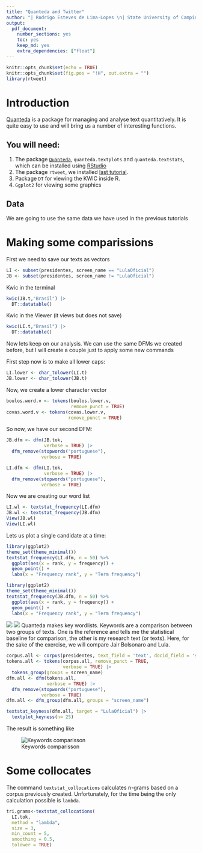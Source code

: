 ```yaml
---
title: "Quanteda and Twitter"
author: "| Rodrigo Esteves de Lima-Lopes \n| State University of Campinas \n| rll307@unicamp.br\n"
output:
  pdf_document:
    number_sections: yes
    toc: yes
    keep_md: yes
    extra_dependencies: ["float"]
---
```


```r
knitr::opts_chunk$set(echo = TRUE)
knitr::opts_chunk$set(fig.pos = "!H", out.extra = "")
library(rtweet)
```

# Introduction

[Quanteda](https://quanteda.io/) is a package for managing and analyse text quantitatively. It is quite easy to use and will bring us a number of interesting functions. 

## You will need:

1. The package [`Quanteda`](https://quanteda.io/), `quanteda.textplots` and `quanteda.textstats`, which can be installed using [RStudio](http://www.sthda.com/english/wiki/installing-and-using-r-packages)
1. The package `rtweet`, we installed [last tutorial](https://github.com/MiDiTeS/intro_to_R1/blob/master/Module_3/04_rtweet.md). 
1. Package `DT` for viewing the KWIC inside R. 
1. `Ggplot2` for viewing some graphics

## Data

We are going to use the same data we have used in the previous tutorials

# Making some comparissions

First we need to save our texts as vectors 

```r

LI <- subset(presidentes, screen_name == "LulaOficial")
JB <- subset(presidentes, screen_name != "LulaOficial")
```

Kwic in the terminal

```r
kwic(JB.t,"Brasil") |>
  DT::datatable()
```

Kwic in the Viewer (it views but does not save)

```r
kwic(LI.t,"Brasil") |>
  DT::datatable()
```

Now lets keep on our analysis. We can use the same DFMs we created before, but I will create a couple just to apply some new commands

First step now is to make all lower caps:

```r
LI.lower <- char_tolower(LI.t)
JB.lower <- char_tolower(JB.t)
```

Now, we create a lower character vector

```r
boulos.word.v <- tokens(boulos.lower.v, 
                        remove_punct = TRUE)
covas.word.v <- tokens(covas.lower.v, 
                       remove_punct = TRUE)
```

So now, we have our second DFM:

```r
JB.dfm <- dfm(JB.tok,
              verbose = TRUE) |> 
  dfm_remove(stopwords("portuguese"),
             verbose = TRUE)

LI.dfm <- dfm(LI.tok,
              verbose = TRUE) |> 
  dfm_remove(stopwords("portuguese"),
             verbose = TRUE)
```

Now we are creating our word list

```r
LI.wl <- textstat_frequency(LI.dfm)
JB.wl <- textstat_frequency(JB.dfm)
View(JB.wl)
View(LI.wl)
```

Lets us plot a single candidate at a time:

```r
library(ggplot2)
theme_set(theme_minimal())
textstat_frequency(LI.dfm, n = 50) %>% 
  ggplot(aes(x = rank, y = frequency)) +
  geom_point() +
  labs(x = "Frequency rank", y = "Term frequency")
```

```r
library(ggplot2)
theme_set(theme_minimal())
textstat_frequency(JB.dfm, n = 50) %>% 
  ggplot(aes(x = rank, y = frequency)) +
  geom_point() +
  labs(x = "Frequency rank", y = "Term frequency")
```

![](imagens/LulaDFM.png)
![](imagens/bozodfm.png)
Quanteda makes key wordlists. Keywords are a comparison between two groups of texts. One is the reference and tells me the statistical baseline for comparison, the other is my research text (or texts). Here, for the sake of the exercise, we will compare Jair Bolsonaro and Lula. 


```r
corpus.all <- corpus(presidentes, text_field = 'text', docid_field = 'status_id')
tokens.all <- tokens(corpus.all, remove_punct = TRUE,
                     verbose = TRUE) |> 
  tokens_group(groups = screen_name)
dfm.all <- dfm(tokens.all,
               verbose = TRUE) |> 
  dfm_remove(stopwords("portuguese"),
             verbose = TRUE)
dfm.all <- dfm_group(dfm.all, groups = "screen_name")

textstat_keyness(dfm.all, target = "LulaOficial") |> 
  textplot_keyness(n= 25)
```

The result is something like

![Keywords comparisson](imagens/key.png)

# Some collocates

The command `textstat_collocations` calculates n-grams based on a corpus previously created. Unfortunately, for the time being the only calculation possible is `lambda`. 

```r
tri.grams<-textstat_collocations(
  LI.tok,
  method = "lambda",
  size = 3,
  min_count = 5,
  smoothing = 0.5,
  tolower = TRUE)
```










